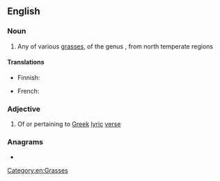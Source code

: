 ==English==

===Noun===
{{en-noun}}

# Any of various [[grass]]es, of the genus {{taxlink|Melica|genus|noshow=1}}, from north temperate regions

====Translations====
{{trans-top|grass}}
* Finnish: {{t+|fi|helmikkä}}
{{trans-mid}}
* French: {{t+|fr|mélique}}
{{trans-bottom}}

===Adjective===
{{en-adj}}

# Of or pertaining to [[Greek]] [[lyric]] [[verse]]

===Anagrams===
* {{anagrams|en|clime}}

[[Category:en:Grasses]]